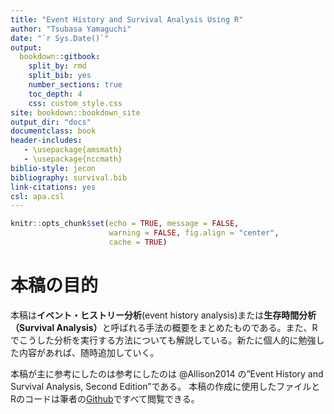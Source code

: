 ```yaml
--- 
title: "Event History and Survival Analysis Using R"
author: "Tsubasa Yamaguchi"
date: "`r Sys.Date()`"
output: 
  bookdown::gitbook:
    split_by: rmd  
    split_bib: yes  
    number_sections: true   
    toc_depth: 4 
    css: custom_style.css   
site: bookdown::bookdown_site  
output_dir: "docs"  
documentclass: book  
header-includes:
   - \usepackage{amsmath}
   - \usepackage{nccmath}
biblio-style: jecon    
bibliography: survival.bib   
link-citations: yes
csl: apa.csl
---
```


```r
knitr::opts_chunk$set(echo = TRUE, message = FALSE,
                      warning = FALSE, fig.align = "center",
                      cache = TRUE)
```

# 本稿の目的 {-}   
本稿は**イベント・ヒストリー分析**(event history analysis)または**生存時間分析（Survival Analysis）**と呼ばれる手法の概要をまとめたものである。また、Rでこうした分析を実行する方法についても解説している。新たに個人的に勉強した内容があれば、随時追加していく。      

本稿が主に参考にしたのは参考にしたのは @Allison2014 の"Event History and Survival Analysis, Second Edition"である。
本稿の作成に使用したファイルとRのコードは筆者の[Github](https://github.com/TsubasaYamaguchi-jinrui/SurvivalAnalysis)ですべて閲覧できる。  


